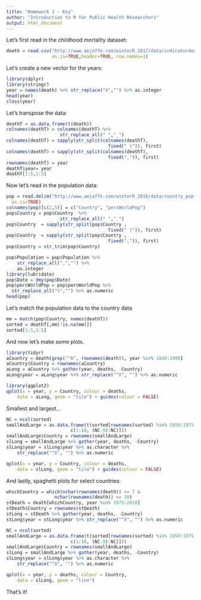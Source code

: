 ```yaml
---
title: "Homework 3 - Key"
author: "Introduction to R for Public Health Researchers"
output: html_document
---
```


Let's first read in the childhood mortality dataset:

```r
death = read.csv("http://www.aejaffe.com/winterR_2017/data/indicatordeadkids35.csv",
                 as.is=TRUE,header=TRUE, row.names=1)
```

Let's create a new vector for the years:

```r
library(dplyr)
library(stringr)
year = names(death) %>% str_replace("X","") %>% as.integer
head(year)
class(year)
```

Let's transpose the data:

```r
deathT = as.data.frame(t(death))
colnames(deathT) = colnames(deathT) %>% 
                    str_replace_all(" ","_")
colnames(deathT) = sapply(str_split(colnames(deathT), 
                                      fixed(" (")), first)
colnames(deathT) = sapply(str_split(colnames(deathT), 
                                      fixed(",")), first)    
rownames(deathT) = year
deathT$year= year
deathT[1:5,1:5]
```

Now let's read in the population data:

```r
pop = read.delim("http://www.aejaffe.com/winterR_2016/data/country_pop.txt",
  as.is=TRUE)
colnames(pop)[c(2,5)] = c("Country", "percWorldPop")
pop$Country = pop$Country  %>% 
                    str_replace_all(" ","_")
pop$Country  = sapply(str_split(pop$Country , 
                                      fixed(" (")), first)
pop$Country  = sapply(str_split(pop$Country , 
                                      fixed(",")), first)  
pop$Country = str_trim(pop$Country)

pop$Population = pop$Population %>% 
    str_replace_all(",","") %>%
    as.integer
library(lubridate)
pop$Date = dmy(pop$Date)
pop$percWorldPop = pop$percWorldPop %>% 
  str_replace_all("%","") %>% as.numeric
head(pop)
```

Let's match the population data to the country data

```r
mm = match(pop$Country, names(deathT))
sorted = deathT[,mm[!is.na(mm)]]
sorted[1:5,1:5]
```

And now let's make some plots. 

```r
library(tidyr)
aCountry = death[grep("^A", rownames(death)), year %in% 1840:1900]
aCountry$Country = rownames(aCountry)
aLong = aCountry %>% gather(year, deaths, -Country)
aLong$year = aLong$year %>% str_replace("^X", "") %>% as.numeric

library(ggplot2)
qplot(x = year, y = Country, colour = deaths, 
    data = aLong, geom = "tile") + guides(colour = FALSE)
```

Smallest and largest...

```r
NC = ncol(sorted)
smallAndLarge = as.data.frame(t(sorted[rownames(sorted) %in% 1950:1975, 
                        c(1:10, (NC-9):NC)]))
smallAndLarge$Country = rownames(smallAndLarge)
slLong = smallAndLarge %>% gather(year, deaths, -Country)
slLong$year = slLong$year %>% as.character %>% 
    str_replace("^X", "") %>% as.numeric

qplot(x = year, y = Country, colour = deaths, 
    data = slLong, geom = "tile") + guides(colour = FALSE)
```

And lastly, spaghetti plots for select countries:

```r
whichCountry = which(nchar(rownames(death)) >= 7 &
                  nchar(rownames(death)) <= 10)
stDeath = death[whichCountry, year %in% 1975:2010]
stDeath$Country = rownames(stDeath)
stLong = stDeath %>% gather(year, deaths, -Country)
stLong$year = stLong$year %>% str_replace("^X", "") %>% as.numeric

NC = ncol(sorted)
smallAndLarge = as.data.frame(t(sorted[rownames(sorted) %in% 1950:1975, 
                        c(1:10, (NC-9):NC)]))
smallAndLarge$Country = rownames(smallAndLarge)
slLong = smallAndLarge %>% gather(year, deaths, -Country)
slLong$year = slLong$year %>% as.character %>% 
    str_replace("^X", "") %>% as.numeric

qplot(x = year, y = deaths, colour = Country, 
    data = slLong, geom = "line")
```

That's it!

